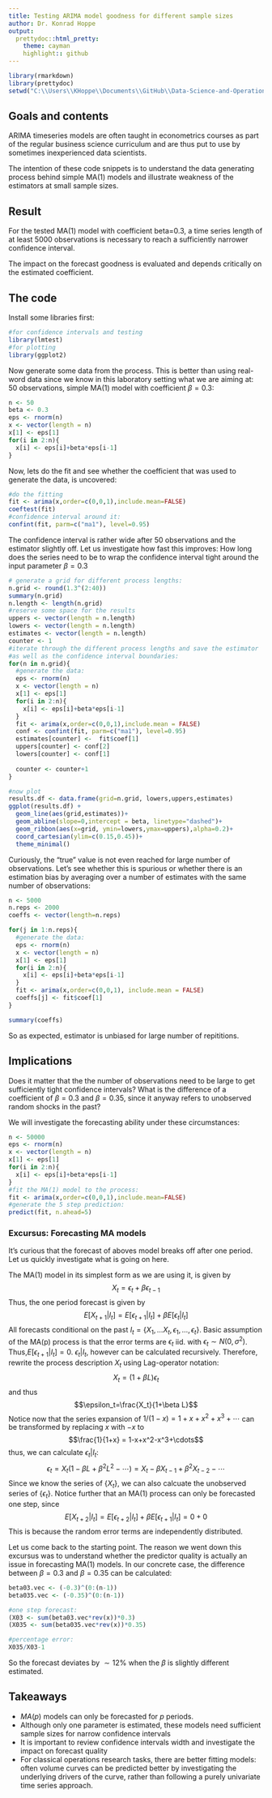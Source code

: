 ```yaml
--- 
title: Testing ARIMA model goodness for different sample sizes
author: Dr. Konrad Hoppe
output: 
  prettydoc::html_pretty:
    theme: cayman
    highlight:: github
---
```


```r
library(rmarkdown)
library(prettydoc)
setwd("C:\\Users\\KHoppe\\Documents\\GitHub\\Data-Science-and-Operations-Research\\Tutorials")
```

## Goals and contents
ARIMA timeseries models are often taught in econometrics courses as part of the regular business science curriculum and are thus put to use by sometimes inexperienced data scientists. 

The intention of these code snippets is to understand the data generating process behind simple MA(1) models and illustrate weakness of the estimators at small sample sizes.

## Result

For the tested MA(1) model with coefficient beta=0.3, a time series length of at least 5000 observations is necessary to reach a sufficiently narrower confidence interval.

The impact on the forecast goodness is evaluated and depends critically on the estimated coefficient.

## The code

Install some libraries first:

```r
#for confidence intervals and testing
library(lmtest)
#for plotting
library(ggplot2)
```

Now generate some data from the process. This is better than using real-word data since we know in this laboratory setting what we are aiming at: 50 observations, simple MA(1) model with coefficient $\beta=0.3$:

```r
n <- 50
beta <- 0.3
eps <- rnorm(n)
x <- vector(length = n)
x[1] <- eps[1]
for(i in 2:n){
  x[i] <- eps[i]+beta*eps[i-1]
}
```

Now, lets do the fit and see whether the coefficient that was used to generate the data, is uncovered:

```r
#do the fitting
fit <- arima(x,order=c(0,0,1),include.mean=FALSE)
coeftest(fit)
#confidence interval around it:
confint(fit, parm=c("ma1"), level=0.95)
```
The confidence interval is rather wide after 50 observations and the estimator slightly off. Let us investigate how fast this improves: How long does the series need to be to wrap the confidence interval tight around the input parameter $\beta=0.3$

```r
# generate a grid for different process lengths:
n.grid <- round(1.3^(2:40))
summary(n.grid)
n.length <- length(n.grid)
#reserve some space for the results
uppers <- vector(length = n.length)
lowers <- vector(length = n.length)
estimates <- vector(length = n.length)
counter <- 1
#iterate through the different process lengths and save the estimator
#as well as the confidence interval boundaries:
for(n in n.grid){
  #generate the data:
  eps <- rnorm(n)
  x <- vector(length = n)
  x[1] <- eps[1]
  for(i in 2:n){
    x[i] <- eps[i]+beta*eps[i-1]
  }
  fit <- arima(x,order=c(0,0,1),include.mean = FALSE)
  conf <- confint(fit, parm=c("ma1"), level=0.95)
  estimates[counter] <-  fit$coef[1]
  uppers[counter] <- conf[2]
  lowers[counter] <- conf[1]
  
  counter <- counter+1
}

#now plot
results.df <- data.frame(grid=n.grid, lowers,uppers,estimates)
ggplot(results.df) + 
  geom_line(aes(grid,estimates))+
  geom_abline(slope=0,intercept = beta, linetype="dashed")+
  geom_ribbon(aes(x=grid, ymin=lowers,ymax=uppers),alpha=0.2)+
  coord_cartesian(ylim=c(0.15,0.45))+
  theme_minimal()
```

Curiously, the "true" value is not even reached for large number of observations. Let's see whether this is spurious or whether there is an estimation bias by averaging over a number of estimates with the same number of observations:

```r
n <- 5000
n.reps <- 2000
coeffs <- vector(length=n.reps)

for(j in 1:n.reps){
  #generate the data:
  eps <- rnorm(n)
  x <- vector(length = n)
  x[1] <- eps[1]
  for(i in 2:n){
    x[i] <- eps[i]+beta*eps[i-1]
  }
  fit <- arima(x,order=c(0,0,1), include.mean = FALSE)
  coeffs[j] <- fit$coef[1]
}

summary(coeffs)
```
So as expected, estimator is unbiased for large number of repititions.

## Implications

Does it matter that the the number of observations need to be large to get sufficiently tight confidence intervals? What is the difference of a coefficient of $\beta=0.3$ and $\beta=0.35$, since it anyway refers to unobserved random shocks in the past?

We will investigate the forecasting ability under these circumstances:

```r
n <- 50000
eps <- rnorm(n)
x <- vector(length = n)
x[1] <- eps[1]
for(i in 2:n){
  x[i] <- eps[i]+beta*eps[i-1]
}
#fit the MA(1) model to the process:
fit <- arima(x,order=c(0,0,1),include.mean=FALSE)
#generate the 5 step prediction:
predict(fit, n.ahead=5)
```

### Excursus: Forecasting MA models

It's curious that the forecast of aboves model breaks off after one period. Let us quickly investigate what is going on here. 

The MA(1) model in its simplest form as we are using it, is given by
$$X_t=\epsilon_t + \beta \epsilon_{t-1}$$
Thus, the one period forecast is given by
$$E[X_{t+1}|I_t]=E[\epsilon_{t+1}|I_t] + \beta E[\epsilon_t|I_t]$$
All forecasts conditional on the past $I_t=\{X_1,\dots X_t,\epsilon_1,\dots,\epsilon_t\}$. Basic assumption of the MA(p) process is that the error terms are $\epsilon_t$ iid. with $\epsilon_t\sim N(0,\sigma^2)$. Thus,$E[\epsilon_{t+1}|I_t]=0$. $\epsilon_t|I_t$, however can be calculated recursively. Therefore, rewrite the process description $X_t$ using Lag-operator notation:
$$X_t=(1+\beta L)\epsilon_t$$
and thus
$$\epsilon_t=\frac{X_t}{1+\beta L}$$
Notice now that the series expansion of $1/(1-x)=1+x+x^2+x^3+\cdots$ can be transformed by replacing $x$ with $-x$ to
$$\frac{1}{1+x} = 1-x+x^2-x^3+\cdots$$
thus, we can calculate $\epsilon_t|I_t$:
$$\epsilon_t=X_t(1-\beta L + \beta^2 L^2 - \cdots)= X_t - \beta X_{t-1} + \beta^2 X_{t-2} -\cdots$$
Since we know the series of $\{X_t\}$, we can also calcuate the unobserved series of $\{\epsilon_t\}$. Notice further that an MA(1) process can only be forecasted one step, since
$$E[X_{t+2}|I_t]=E[\epsilon_{t+2}|I_t] + \beta E[\epsilon_{t+1}|I_t]=0+0$$
This is because the random error terms are independently distributed. 

Let us come back to the starting point. The reason we went down this excursus was to understand whether the predictor quality is actually an issue in forecasting MA(1) models. In our concrete case, the difference between $\beta=0.3$ and $\beta=0.35$ can be calculated:

```r
beta03.vec <- (-0.3)^(0:(n-1)) 
beta035.vec <- (-0.35)^(0:(n-1))

#one step forecast:
(X03 <- sum(beta03.vec*rev(x))*0.3)
(X035 <- sum(beta035.vec*rev(x))*0.35)

#percentage error:
X035/X03-1
```

So the forecast deviates by $\sim 12\%$ when the $\beta$ is slightly different estimated.

## Takeaways

* $MA(p)$ models can only be forecasted for $p$ periods.
* Although only one parameter is estimated, these models need sufficient sample sizes for narrow confidence intervals
* It is important to review confidence intervals width and investigate the impact on forecast quality 
* For classical operations research tasks, there are better fitting models: often volume curves can be predicted better by investigating the underlying drivers of the curve, rather than following a purely univariate time series approach.
